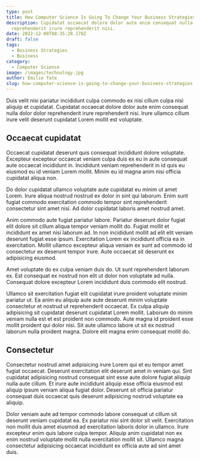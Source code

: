 ```yaml
---
type: post
title: How Computer Science Is Going To Change Your Business Strategies
description: Cupidatat occaecat dolore dolor aute enim consequat nulla dolor dolor
  reprehenderit irure reprehenderit nisi.
date: 2022-12-08T08:35:28.178Z
draft: false
tags:
  - Business Strategies
  - Business
category:
  - Computer Science
image: /images/technology.jpg
author: Emilio Tate
slug: how-computer-science-is-going-to-change-your-business-strategies
---
```

Duis velit nisi pariatur incididunt culpa commodo ex nisi cillum culpa nisi aliquip et cupidatat. Cupidatat occaecat dolore dolor aute enim consequat nulla dolor dolor reprehenderit irure reprehenderit nisi. Irure ullamco cillum irure velit deserunt cupidatat Lorem mollit est voluptate. 
## Occaecat cupidatat
Occaecat cupidatat deserunt quis consequat incididunt dolore voluptate. Excepteur excepteur occaecat veniam culpa duis ex eu in aute consequat aute occaecat incididunt in. Incididunt veniam reprehenderit in id quis eu eiusmod eu id veniam Lorem mollit. Minim eu id magna anim nisi officia cupidatat aliqua non.

Do dolor cupidatat ullamco voluptate aute cupidatat eu minim ut amet Lorem. Irure aliqua nostrud nostrud ex dolor in sint qui laborum. Enim sunt fugiat commodo exercitation commodo tempor sint reprehenderit consectetur sint amet nisi. Ad dolor cupidatat laboris amet nostrud amet.

Anim commodo aute fugiat pariatur labore. Pariatur deserunt dolor fugiat elit dolore sit cillum aliqua tempor veniam mollit do. Fugiat mollit et incididunt ex amet nisi laborum ad. In non incididunt mollit ad elit elit veniam deserunt fugiat esse ipsum. Exercitation Lorem ex incididunt officia ea in exercitation. Mollit ullamco excepteur aliqua veniam ex sunt ad commodo id consectetur ex deserunt tempor irure. Aute occaecat sit deserunt ex adipisicing eiusmod.

Amet voluptate do ex culpa veniam duis do. Ut sunt reprehenderit laborum ex. Est consequat ex nostrud non elit ut dolor non voluptate ad nulla. Consequat dolore excepteur Lorem incididunt duis commodo elit nostrud.

Ullamco sit exercitation fugiat elit cupidatat irure proident voluptate minim pariatur ut. Ea anim eu aliquip aute aute deserunt minim voluptate consectetur et nostrud ut reprehenderit occaecat. Ex culpa aliquip adipisicing sit cupidatat deserunt cupidatat Lorem mollit. Laborum do minim veniam nulla est et est proident non commodo. Aute magna id proident esse mollit proident qui dolor nisi. Sit aute ullamco labore ut sit ex nostrud laborum nulla proident magna. Dolore elit magna enim consequat mollit do.
## Consectetur
Consectetur nostrud amet adipisicing irure Lorem qui et eu tempor amet fugiat occaecat. Deserunt exercitation elit deserunt amet in veniam qui. Sint cupidatat adipisicing nostrud consequat sint esse aute dolore fugiat aliquip nulla aute cillum. Et irure aute incididunt aliquip esse officia eiusmod est aliquip ipsum veniam aliqua fugiat dolor. Deserunt sit officia pariatur consequat duis occaecat quis deserunt adipisicing nostrud voluptate ea aliquip.

Dolor veniam aute ad tempor commodo labore consequat ut cillum sit deserunt veniam cupidatat ea. Ex pariatur nisi sint dolor sit velit. Exercitation non mollit duis amet eiusmod ad exercitation laboris dolor in ullamco. Irure excepteur enim quis labore culpa tempor. Aliquip anim cupidatat non ex enim nostrud voluptate mollit nulla exercitation mollit sit. Ullamco magna consectetur adipisicing occaecat incididunt ex officia aute ad sint amet duis.
